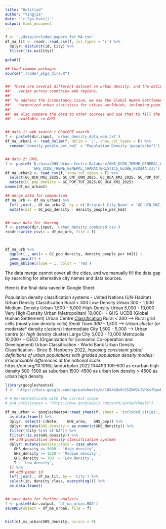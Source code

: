 ```yaml
---
title: "Untitled"
author: "Yingjie"
date: "`r Sys.Date()`"
output: html_document
---
```




```r
f <- './data/included_papers_for_MA.csv'
df_ma_lit <- readr::read_csv(f, col_types = 'c') %>%
  dplyr::distinct(id, City) %>%
  filter(!is.na(City))
```


```r

getwd()

## Load common packages
source("./code/_pkgs_dirs.R")


##' There are several different dataset on urban density, and the definition of urban or city 
##'   varies across countries and regions. 
##'   
##' To address the inconstancy issue, we use the Global Human Settlement Layer (GHSL), a more 
##'   harmonized urban statistics for cities worldwide, including population, built-up areas, and density metrics.
##'   
##' We also compare the data to other sources and use that to fill the data gap if some cities are not 
##'   available in GHSL. 


## data 1: web search + ChatGPT search 
f <- paste0(dir.input, 'urban_density_data_web.txt')
df_ma_urban1 <- read_delim(f, delim = ';', show_col_types = F) %>%
  rename('density_people_per_km2' = "Population Density (people/km²)")


## data 2: GHSL 
f <- paste0('D:/data/GHS Urban Centre Database/GHS_UCDB_THEME_GENERAL_CHARACTERISTICS_GLOBE_R2024A_V1_0/', 
            'GHS_UCDB_THEME_GENERAL_CHARACTERISTICS_GLOBE_R2024A.csv')
df_ma_urban2 <- read_csv(f, show_col_types = F) %>%
  select(GC_UCN_MAI_2025, GC_CNT_UNN_2025, GC_UCA_KM2_2025, GC_POP_TOT_2025) %>%
  mutate(GC_pop_density = GC_POP_TOT_2025/GC_UCA_KM2_2025)
names(df_ma_urban2)
```



```r
## merge data for comparison 
df_ma_urb <- df_ma_urban1 %>%
  left_join(., df_ma_urban2, by = c('Original_City_Name' = 'GC_UCN_MAI_2025')) %>%
  mutate(dif = GC_pop_density - density_people_per_km2)


## save data for sharing 
f <- paste0(dir.input, 'urban_density_combined.csv')
readr::write_csv(x = df_ma_urb, file = f)



df_ma_urb %>%
  ggplot(., aes(x = GC_pop_density, density_people_per_km2)) +
  geom_point() +
  geom_abline(slope = 1, color = 'red')
```

  
  The data merge cannot cover all the cities, and we manually fill the data gap by searching for alternative city names and data sources. 
  
  Here is the final data saved in Google Sheet. 
  
  Population density classification systems
    - United Nations (UN-Habitat) Urban Density Classification
      Rural	                                  < 300
      Low-Density Urban	                      300 - 1,500
      Medium-Density Urban	                  1,500 - 5,000
      High-Density Urban	                    5,000 - 10,000
      Very High-Density Urban (Metropolitan)	10,000+
    - GHS-UCDB (Global Human Settlement) Urban Centre [Classification](https://human-settlement.emergency.copernicus.eu/degurbaDefinitions.php)
      Rural	            < 300	           --> Rural grid cells (mostly *low* density cells)*
      Small Town	      300 - 1,500	     --> Urban cluster (or *moderate* density clusters)
      Intermediate City	1,500 - 5,000	   --> Urban centre (or *high* density cluster)
      Large City	      5,000 - 10,000
      Metropolis	      10,000+
    - OECD (Organization for Economic Co-operation and Development) Urban Classification
    - World Bank Urban Density Classification
    - Brice B. Hanberry 2022, *Imposing consistent global definitions of urban populations with gridded population density models: Irreconcilable differences at the national scale*. https://doi.org/10.1016/j.landurbplan.2022.104493
      100–500     as exurban high density 
      500–1500    as suburban
      1500–4500   as urban low density
      > 4500      as urban high density
  
  
```r

library(googlesheets4)
f <- 'https://docs.google.com/spreadsheets/d/10dX4Qx8n25ZkW2cIVHss7OpxFrhPvQT919ZfyFtu0zQ/edit?usp=sharing'

# # Re-authenticate with the correct scope
# gs4_auth(scopes = "https://www.googleapis.com/auth/spreadsheets")

df_ma_urban <- googlesheets4::read_sheet(f, sheet = 'included_cities', range = 'A:F', col_types = 'c') %>%
  as.data.frame() %>%
  dplyr::select(-c(Note,	GHS_area,	GHS_pop)) %>%
  dplyr::mutate(GHS_density = as.numeric(GHS_density)) %>%
  filter(!City %in% c('NA')) %>%
  filter(!is.na(GHS_density)) %>%
  ## add population density classification systems
  dplyr::mutate(density_class = case_when(
    GHS_density >= 5000 ~ 'High density',
    GHS_density >= 1500 ~ 'Medium density',
    GHS_density >= 300  ~ 'Low density',
    T ~ 'Low density',
  )) %>%
  ## add paper id 
  left_join(., df_ma_lit, by = 'City') %>%
  select(id, density_class, everything()) %>%
  as.data.frame()


## save data for further analysis 
f <- paste0(dir.output, 'df_ma_urban.RDS')
saveRDS(object = df_ma_urban, file = f)


hist(df_ma_urban$GHS_density, nclass = 9)
```

